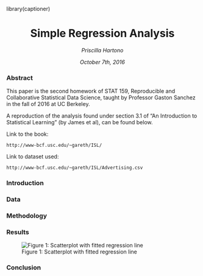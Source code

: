 library(captioner)

<h1 align = "center"> Simple Regression Analysis </h1>

<p align = "center"> <i> Priscilla Hartono </i> </p>

<p align = "center"> <i> October 7th, 2016 </i> </p>


### Abstract

This paper is the second homework of STAT 159, Reproducible and Collaborative Statistical Data Science, taught by Professor Gaston Sanchez in the fall of 2016 at UC Berkeley.

A reproduction of the analysis found under section 3.1 of "An Introduction to Statistical Learning" (by James et al), can be found below.

Link to the book:

	http://www-bcf.usc.edu/~gareth/ISL/

Link to dataset used:

	http://www-bcf.usc.edu/~gareth/ISL/Advertising.csv


### Introduction


### Data


### Methodology


### Results
![Figure 1: Scatterplot with fitted regression line](../images/scatterplot-tv-sales.png)


### Conclusion
